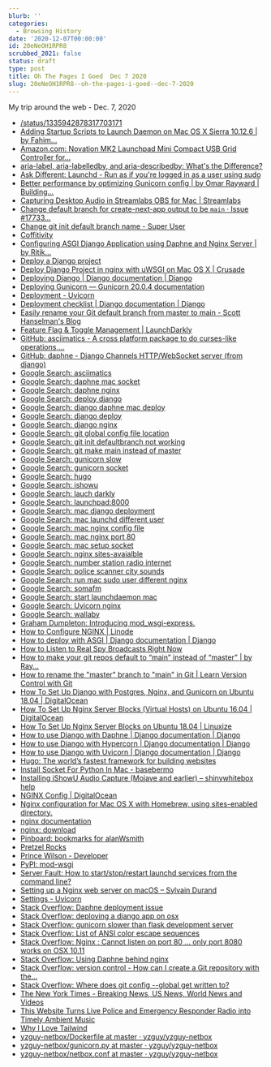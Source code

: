 ```yaml
---
blurb: ''
categories:
  - Browsing History
date: '2020-12-07T00:00:00'
id: 20eNeOH1RPR8
scrubbed_2021: false
status: draft
type: post
title: Oh The Pages I Goed  Dec 7 2020
slug: 20eNeOH1RPR8--oh-the-pages-i-goed--dec-7-2020
---
```


My trip around the web - Dec. 7, 2020

- [/status/1335942878317703171](https://twitter.com/mxstbr/status/1335942878317703171)
- [Adding Startup Scripts to Launch Daemon on Mac OS X Sierra 10.12.6 | by Fahim...](https://medium.com/@fahimhossain_16989/adding-startup-scripts-to-launch-daemon-on-mac-os-x-sierra-10-12-6-7e0318c74de1)
- [Amazon.com: Novation MK2 Launchpad Mini Compact USB Grid Controller for...](https://www.amazon.com/Novation-Launchpad-Compact-Controller-Ableton/dp/B00W5F3GJ0)
- [aria-label, aria-labelledby, and aria-describedby: What's the Difference?](https://benmyers.dev/blog/aria-labels-and-descriptions/)
- [Ask Different: Launchd - Run as if you're logged in as a user using sudo](https://apple.stackexchange.com/questions/93161/launchd-run-as-if-youre-logged-in-as-a-user-using-sudo)
- [Better performance by optimizing Gunicorn config | by Omar Rayward | Building...](https://medium.com/building-the-system/gunicorn-3-means-of-concurrency-efbb547674b7)
- [Capturing Desktop Audio in Streamlabs OBS for Mac | Streamlabs](https://streamlabs.com/content-hub/post/capturing-desktop-audio-in-streamlabs-obs-for-mac)
- [Change default branch for create-next-app output to be `main` · Issue #17733...](https://github.com/vercel/next.js/issues/17733)
- [Change git init default branch name - Super User](https://superuser.com/questions/1419613/change-git-init-default-branch-name)
- [Coffitivity](https://coffitivity.com/)
- [Configuring ASGI Django Application using Daphne and Nginx Server | by Ritik...](https://medium.com/@Ritiktaneja/configuring-asgi-django-application-using-daphne-and-nginx-server-59a90456fe17)
- [Deploy a Django project](https://docs.bitnami.com/installer/infrastructure/django/get-started/deploy-django-project/)
- [Deploy Django Project in nginx with uWSGI on Mac OS X | Crusade](https://www.sean-lan.com/2016/09/15/django-uwsgi-nginx/)
- [Deploying Django | Django documentation | Django](https://docs.djangoproject.com/en/3.1/howto/deployment/)
- [Deploying Gunicorn — Gunicorn 20.0.4 documentation](https://docs.gunicorn.org/en/stable/deploy.html)
- [Deployment - Uvicorn](https://www.uvicorn.org/deployment/)
- [Deployment checklist | Django documentation | Django](https://docs.djangoproject.com/en/3.1/howto/deployment/checklist/)
- [Easily rename your Git default branch from master to main - Scott Hanselman's Blog](https://www.hanselman.com/blog/easily-rename-your-git-default-branch-from-master-to-main)
- [Feature Flag & Toggle Management | LaunchDarkly](https://launchdarkly.com/)
- [GitHub: asciimatics - A cross platform package to do curses-like operations,...](https://github.com/peterbrittain/asciimatics)
- [GitHub: daphne - Django Channels HTTP/WebSocket server (from django)](https://github.com/django/daphne)
- [Google Search: asciimatics](https://www.google.com/search?newwindow=1&client=safari&rls=en&q=asciimatics&spell=1&sa=X&ved=2ahUKEwjW14TPpr3tAhUq1VkKHW1jCSUQBSgAegQIBBAv&biw=1152&bih=587)
- [Google Search: daphne mac socket](https://www.google.com/search?client=safari&rls=en&q=daphne+mac+socket&ie=UTF-8&oe=UTF-8)
- [Google Search: daphne nginx](https://www.google.com/search?client=safari&rls=en&q=daphne+nginx&ie=UTF-8&oe=UTF-8)
- [Google Search: deploy django](https://www.google.com/search?client=safari&rls=en&q=deploy+django&ie=UTF-8&oe=UTF-8)
- [Google Search: django daphne mac deploy](https://www.google.com/search?client=safari&rls=en&q=django+daphne+mac+deploy&ie=UTF-8&oe=UTF-8)
- [Google Search: django deploy](https://www.google.com/search?client=safari&rls=en&q=django+deploy&ie=UTF-8&oe=UTF-8)
- [Google Search: django nginx](https://www.google.com/search?client=safari&rls=en&q=django+nginx&ie=UTF-8&oe=UTF-8)
- [Google Search: git global config file location](https://www.google.com/search?client=safari&rls=en&q=git+global+config+file+location&ie=UTF-8&oe=UTF-8)
- [Google Search: git init defaultbranch not working](https://www.google.com/search?client=safari&rls=en&q=git+init+defaultbranch+not+working&ie=UTF-8&oe=UTF-8)
- [Google Search: git make main instead of master](https://www.google.com/search?client=safari&rls=en&q=git+make+main+instead+of+master&ie=UTF-8&oe=UTF-8)
- [Google Search: gunicorn slow](https://www.google.com/search?client=safari&rls=en&q=gunicorn+slow&ie=UTF-8&oe=UTF-8)
- [Google Search: gunicorn socket](https://www.google.com/search?client=safari&rls=en&q=gunicorn+socket&ie=UTF-8&oe=UTF-8)
- [Google Search: hugo](https://www.google.com/search?client=safari&rls=en&q=hugo&ie=UTF-8&oe=UTF-8)
- [Google Search: ishowu](https://www.google.com/search?client=safari&rls=en&q=ishowu&ie=UTF-8&oe=UTF-8)
- [Google Search: lauch darkly](https://www.google.com/search?client=safari&rls=en&q=lauch+darkly&ie=UTF-8&oe=UTF-8)
- [Google Search: launchpad:8000](https://www.google.com/search?client=safari&rls=en&q=launchpad:8000&ie=UTF-8&oe=UTF-8)
- [Google Search: mac django deployment](https://www.google.com/search?client=safari&rls=en&q=mac+django+deployment&ie=UTF-8&oe=UTF-8)
- [Google Search: mac launchd different user](https://www.google.com/search?client=safari&rls=en&q=mac+launchd+different+user&ie=UTF-8&oe=UTF-8)
- [Google Search: mac nginx config file](https://www.google.com/search?client=safari&rls=en&q=mac+nginx+config+file&ie=UTF-8&oe=UTF-8)
- [Google Search: mac nginx port 80](https://www.google.com/search?client=safari&rls=en&q=mac+nginx+port+80&ie=UTF-8&oe=UTF-8)
- [Google Search: mac setup socket](https://www.google.com/search?client=safari&rls=en&q=mac+setup+socket&ie=UTF-8&oe=UTF-8)
- [Google Search: nginx sites-avaialble](https://www.google.com/search?client=safari&rls=en&q=nginx+sites-avaialble&ie=UTF-8&oe=UTF-8)
- [Google Search: number station radio internet](https://www.google.com/search?client=safari&rls=en&q=number+station+radio+internet&ie=UTF-8&oe=UTF-8)
- [Google Search: police scanner city sounds](https://www.google.com/search?client=safari&rls=en&q=police+scanner+city+sounds&ie=UTF-8&oe=UTF-8)
- [Google Search: run mac sudo user different nginx](https://www.google.com/search?client=safari&rls=en&q=run+mac+sudo+user+different+nginx&ie=UTF-8&oe=UTF-8)
- [Google Search: somafm](https://www.google.com/search?client=safari&rls=en&q=somafm&ie=UTF-8&oe=UTF-8)
- [Google Search: start launchdaemon mac](https://www.google.com/search?client=safari&rls=en&q=start+launchdaemon+mac&ie=UTF-8&oe=UTF-8)
- [Google Search: Uvicorn nginx](https://www.google.com/search?client=safari&rls=en&q=Uvicorn+nginx&ie=UTF-8&oe=UTF-8)
- [Google Search: wallaby](https://www.google.com/search?client=safari&rls=en&q=wallaby&ie=UTF-8&oe=UTF-8)
- [Graham Dumpleton: Introducing mod_wsgi-express.](http://blog.dscpl.com.au/2015/04/introducing-modwsgi-express.html)
- [How to Configure NGINX | Linode](https://www.linode.com/docs/guides/how-to-configure-nginx/)
- [How to deploy with ASGI | Django documentation | Django](https://docs.djangoproject.com/en/3.1/howto/deployment/asgi/)
- [How to Listen to Real Spy Broadcasts Right Now](https://lifehacker.com/how-to-listen-to-real-spy-broadcasts-right-now-5961035)
- [How to make your git repos default to “main” instead of “master” | by Ray...](https://medium.com/dataseries/how-to-make-your-git-repos-default-to-main-instead-of-master-28b7a9d3d631)
- [How to rename the "master" branch to "main" in Git | Learn Version Control with Git](https://www.git-tower.com/learn/git/faq/git-rename-master-to-main/)
- [How To Set Up Django with Postgres, Nginx, and Gunicorn on Ubuntu 18.04 | DigitalOcean](https://www.digitalocean.com/community/tutorials/how-to-set-up-django-with-postgres-nginx-and-gunicorn-on-ubuntu-18-04)
- [How To Set Up Nginx Server Blocks (Virtual Hosts) on Ubuntu 16.04 | DigitalOcean](https://www.digitalocean.com/community/tutorials/how-to-set-up-nginx-server-blocks-virtual-hosts-on-ubuntu-16-04)
- [How To Set Up Nginx Server Blocks on Ubuntu 18.04 | Linuxize](https://linuxize.com/post/how-to-set-up-nginx-server-blocks-on-ubuntu-18-04/)
- [How to use Django with Daphne | Django documentation | Django](https://docs.djangoproject.com/en/3.1/howto/deployment/asgi/daphne/)
- [How to use Django with Hypercorn | Django documentation | Django](https://docs.djangoproject.com/en/3.1/howto/deployment/asgi/hypercorn/)
- [How to use Django with Uvicorn | Django documentation | Django](https://docs.djangoproject.com/en/3.1/howto/deployment/asgi/uvicorn/)
- [Hugo: The world’s fastest framework for building websites](https://gohugo.io/)
- [Install Socket For Python In Mac - basebermo](https://basebermo.weebly.com/install-socket-for-python-in-mac.html)
- [Installing iShowU Audio Capture (Mojave and earlier) – shinywhitebox help](https://support.shinywhitebox.com/hc/en-us/articles/204161459-Installing-iShowU-Audio-Capture-Mojave-and-earlier-)
- [NGINX Config | DigitalOcean](https://www.digitalocean.com/community/tools/nginx?domains.0.server.domain=launchpad&domains.0.server.path=%2FUsers%2Falans%2Ftoolkit%2Flauncpad&domains.0.php.php=false&domains.0.python.python=true&domains.0.python.djangoRules=true&domains.0.routing.root=false)
- [Nginx configuration for Mac OS X with Homebrew, using sites-enabled directory.](https://gist.github.com/jimothyGator/5436538)
- [nginx documentation](https://nginx.org/en/docs/)
- [nginx: download](https://nginx.org/en/download.html?_ga=2.261358664.416328387.1607389985-1202403150.1607389985)
- [Pinboard: bookmarks for alanWsmith](https://pinboard.in/u:alanWsmith)
- [Pretzel Rocks](https://www.pretzel.rocks/for/livestreamers)
- [Prince Wilson - Developer](https://prince.dev/)
- [PyPI: mod-wsgi](https://pypi.org/project/mod-wsgi/)
- [Server Fault: How to start/stop/restart launchd services from the command line?](https://serverfault.com/questions/194832/how-to-start-stop-restart-launchd-services-from-the-command-line)
- [Setting up a Nginx web server on macOS – Sylvain Durand](https://sylvaindurand.org/setting-up-a-nginx-web-server-on-macos/)
- [Settings - Uvicorn](https://www.uvicorn.org/settings/)
- [Stack Overflow: Daphne deployment issue](https://stackoverflow.com/questions/63371298/nginx-daphne-deployment-issue)
- [Stack Overflow: deploying a django app on osx](https://stackoverflow.com/questions/46679727/deploying-a-django-app-on-osx)
- [Stack Overflow: gunicorn slower than flask development server](https://stackoverflow.com/questions/26985382/gunicorn-slower-than-flask-development-server)
- [Stack Overflow: List of ANSI color escape sequences](https://stackoverflow.com/questions/4842424/list-of-ansi-color-escape-sequences)
- [Stack Overflow: Nginx : Cannot listen on port 80 ... only port 8080 works on OSX 10.11](https://stackoverflow.com/questions/35230971/nginx-cannot-listen-on-port-80-only-port-8080-works-on-osx-10-11)
- [Stack Overflow: Using Daphne behind nginx](https://stackoverflow.com/questions/50792452/using-daphne-behind-nginx)
- [Stack Overflow: version control - How can I create a Git repository with the...](https://stackoverflow.com/questions/42871542/how-can-i-create-a-git-repository-with-the-default-branch-name-other-than-maste)
- [Stack Overflow: Where does git config --global get written to?](https://stackoverflow.com/questions/2114111/where-does-git-config-global-get-written-to)
- [The New York Times - Breaking News, US News, World News and Videos](https://www.nytimes.com/)
- [This Website Turns Live Police and Emergency Responder Radio into Timely Ambient Music](https://www.vice.com/en/article/4x87ap/eric-eberhardt-website-you-are-listening-to-los-angeles)
- [Why I Love Tailwind](https://mxstbr.com/thoughts/tailwind/)
- [yzguy-netbox/Dockerfile at master · yzguy/yzguy-netbox](https://github.com/yzguy/yzguy-netbox/blob/master/netbox/Dockerfile#L31)
- [yzguy-netbox/gunicorn.py at master · yzguy/yzguy-netbox](https://github.com/yzguy/yzguy-netbox/blob/master/netbox/gunicorn.py)
- [yzguy-netbox/netbox.conf at master · yzguy/yzguy-netbox](https://github.com/yzguy/yzguy-netbox/blob/master/nginx/netbox.conf#L8-L14)
